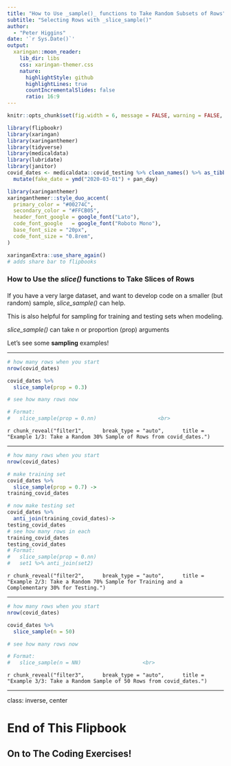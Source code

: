 ```yaml
---
title: "How to Use _sample()_ functions to Take Random Subsets of Rows"
subtitle: "Selecting Rows with _slice_sample()"  
author: 
  - "Peter Higgins"
date: '`r Sys.Date()`'
output:
  xaringan::moon_reader:
    lib_dir: libs
    css: xaringan-themer.css
    nature:
      highlightStyle: github
      highlightLines: true
      countIncrementalSlides: false
      ratio: 16:9
---
```


```r
knitr::opts_chunk$set(fig.width = 6, message = FALSE, warning = FALSE, comment = "", cache = FALSE, fig.retina = 3)

library(flipbookr)
library(xaringan)
library(xaringanthemer)
library(tidyverse)
library(medicaldata)
library(lubridate)
library(janitor)
covid_dates <- medicaldata::covid_testing %>% clean_names() %>% as_tibble() %>% 
  mutate(fake_date = ymd("2020-03-01") + pan_day)

```

```r
library(xaringanthemer)
xaringanthemer::style_duo_accent(
  primary_color = "#00274C",
  secondary_color = "#FFCB05",
  header_font_google = google_font("Lato"),
  code_font_google   = google_font("Roboto Mono"),
  base_font_size = "20px",
  code_font_size = "0.8rem",
)
```

```r
xaringanExtra::use_share_again()
# adds share bar to flipbooks
```

### How to Use the _slice()_ functions to Take Slices of Rows

#### 

If you have a very large dataset, and want to develop code on a smaller (but random) sample,
_slice_sample()_ can help.

This is also helpful for sampling for training and testing sets when modeling.

_slice_sample()_ can take n or proportion (prop) arguments

Let's see some **sampling** examples!


---

```r
# how many rows when you start
nrow(covid_dates) 

covid_dates %>% 
  slice_sample(prop = 0.3)

# see how many rows now

# Format:
#   slice_sample(prop = 0.nn)                    <br>
```

`r chunk_reveal("filter1", 
    break_type = "auto", 
    title = "Example 1/3: Take a Random 30% Sample of Rows from covid_dates.")`

---

```r
# how many rows when you start
nrow(covid_dates) 

# make training set
covid_dates %>% 
  slice_sample(prop = 0.7) ->
training_covid_dates

# now make testing set
covid_dates %>% 
  anti_join(training_covid_dates)->
testing_covid_dates
# see how many rows in each
training_covid_dates
testing_covid_dates
# Format:
#   slice_sample(prop = 0.nn)  
#   set1 %>% anti_join(set2)
```

`r chunk_reveal("filter2", 
    break_type = "auto", 
    title = "Example 2/3: Take a Random 70% Sample for Training and a Complementary 30% for Testing.")`

---

```r
# how many rows when you start
nrow(covid_dates) 

covid_dates %>% 
  slice_sample(n = 50)

# see how many rows now

# Format:
#   slice_sample(n = NN)                    <br>
```

`r chunk_reveal("filter3", 
    break_type = "auto", 
    title = "Example 3/3: Take a Random Sample of 50 Rows from covid_dates.")`

---
class: inverse, center

# End of This Flipbook

## On to The Coding Exercises!

